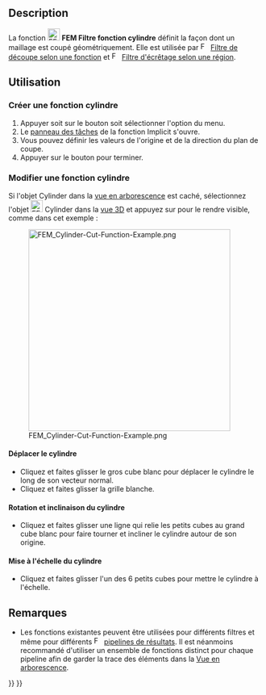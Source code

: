 <languages/>

{{Docnav/fr
|[[FEM_PostCreateFunctionSphere/fr|Filtre fonction sphère]]
|[[FEM_PostCreateFunctionBox/fr|Filtre fonction boîte]]
|[[FEM_Workbench/fr|atelier FEM]]
|IconL=FEM_PostCreateFunctionSphere.svg
|IconR=FEM_PostCreateFunctionBox.svg
|IconC=Workbench_FEM.svg
}}

{{GuiCommand/fr
|Name=FEM PostCreateFunctionCylinder
|Name/fr=FEM Filtre fonction cylindre
|MenuLocation=Résultats → Fonctions de filtrage → Cylindre
|Workbenches=[[FEM_Workbench/fr|FEM]]
|Version=0.21
|SeeAlso=[[FEM_tutorial/fr|FEM Tutoriel]]
}}

==Description==

La fonction [[Image:FEM_PostCreateFunctionCylinder.svg|24px]] '''FEM Filtre fonction cylindre''' définit la façon dont un maillage est coupé géométriquement. Elle est utilisée par [[Image:FEM_PostFilterCutFunction.svg|16px]] [[FEM_PostFilterCutFunction/fr|Filtre de découpe selon une fonction]] et [[Image:FEM_PostFilterClipRegion.svg|16px]] [[FEM_PostFilterClipRegion/fr|Filtre d'écrêtage selon une région]].

<span id="Usage"></span>
==Utilisation==

<span id="Create_a_cylinder_function"></span>
===Créer une fonction cylindre===

<div class="mw-translate-fuzzy">
# Appuyer soit sur le bouton {{Button|[[Image:FEM_PostCreateFunctionCylinder.svg|16px]] [[FEM_PostCreateFunctionCylinder/fr|Cylindre]]}} soit sélectionner l'option {{MenuCommand|Résultats → Fonctions de filtrage → [[Image:FEM_PostCreateFunctionCylinder.svg|16px]] Cylindre}} du menu.
# Le [[Task_panel/fr|panneau des tâches]] de la fonction Implicit s'ouvre.
# Vous pouvez définir les valeurs de l'origine et de la direction du plan de coupe.
# Appuyer sur le bouton {{Button|OK}} pour terminer.
</div>

<span id="Edit_a_cylinder_function"></span>
===Modifier une fonction cylindre===

<div class="mw-translate-fuzzy">
Si l'objet Cylinder dans la [[Tree_view/fr|vue en arborescence]] est caché, sélectionnez l'objet [[Image:FEM_PostCreateFunctionCylinder.svg|24px]] Cylinder dans la [[3D_view/fr|vue 3D]] et appuyez sur {{KEY|Espace}} pour le rendre visible, comme dans cet exemple :
</div>

[[File:FEM_Cylinder-Cut-Function-Example.png|400px]]

<span id="Move_the_cylinder"></span>
====Déplacer le cylindre====

* Cliquez et faites glisser le gros cube blanc pour déplacer le cylindre le long de son vecteur normal.
* Cliquez et faites glisser la grille blanche.

<span id="Rotate_and_tilt_the_cylinder"></span>
====Rotation et inclinaison du cylindre====

* Cliquez et faites glisser une ligne qui relie les petits cubes au grand cube blanc pour faire tourner et incliner le cylindre autour de son origine.

<span id="Scale_the_cylinder"></span>
====Mise à l'échelle du cylindre====

* Cliquez et faites glisser l'un des 6 petits cubes pour mettre le cylindre à l'échelle.

<span id="Notes"></span>
==Remarques==

<div class="mw-translate-fuzzy">
* Les fonctions existantes peuvent être utilisées pour différents filtres et même pour différents [[Image:FEM_PostPipelineFromResult.svg|16px]] [[FEM_PostPipelineFromResult/fr|pipelines de résultats]]. Il est néanmoins recommandé d'utiliser un ensemble de fonctions distinct pour chaque pipeline afin de garder la trace des éléments dans la [[Tree_view/fr|Vue en arborescence]].
</div>


{{Docnav/fr
|[[FEM_PostCreateFunctionSphere/fr|Filtre fonction sphère]]
|[[FEM_PostCreateFunctionBox/fr|Filtre fonction boîte]]
|[[FEM_Workbench/fr|atelier FEM]]
|IconL=FEM_PostCreateFunctionSphere.svg
|IconR=FEM_PostCreateFunctionBox.svg
|IconC=Workbench_FEM.svg
}}

{{FEM Tools navi{{#translation:}}}}
{{Userdocnavi{{#translation:}}}}
